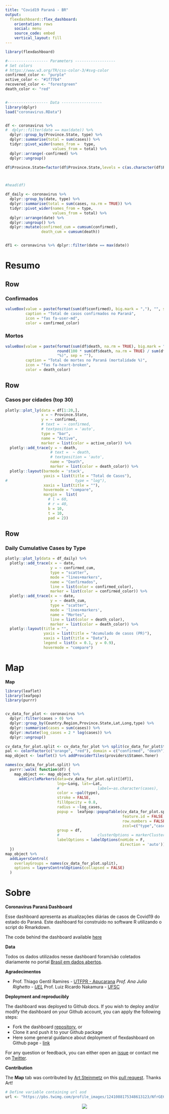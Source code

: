 ```yaml
---
title: "Covid19 Paraná - BR"
output: 
  flexdashboard::flex_dashboard:
    orientation: rows
    social: menu
    source_code: embed
    vertical_layout: fill
---
```


```r
library(flexdashboard)

#------------------ Parameters ------------------
# Set colors
# https://www.w3.org/TR/css-color-3/#svg-color
confirmed_color <- "purple"
active_color <- "#1f77b4"
recovered_color <- "forestgreen"
death_color <- "red"


#------------------ Data ------------------
library(dplyr)
load("coronavirus.RData")


df <- coronavirus %>% 
#  dplyr::filter(date == max(date)) %>%
  dplyr::group_by(Province.State, type) %>%
  dplyr::summarise(total = sum(cases)) %>%
  tidyr::pivot_wider(names_from =  type, 
                     values_from = total) %>%
  dplyr::arrange(-confirmed) %>%
  dplyr::ungroup() 

df$Province.State=factor(df$Province.State,levels = c(as.character(df$Province.State)))



#head(df)

df_daily <- coronavirus %>% 
  dplyr::group_by(date, type) %>%
  dplyr::summarise(total = sum(cases, na.rm = TRUE)) %>%
  tidyr::pivot_wider(names_from = type,
                     values_from = total) %>%
  dplyr::arrange(date) %>%
  dplyr::ungroup() %>%
  dplyr::mutate(confirmed_cum = cumsum(confirmed),
                death_cum = cumsum(death))


df1 <- coronavirus %>% dplyr::filter(date == max(date))

```


Resumo
=======================================================================
  Row
-----------------------------------------------------------------------

### Confirmados {.value-box}


```r
valueBox(value = paste(format(sum(df$confirmed), big.mark = ","), "", sep = " "), 
         caption = "Total de casos confirmados no Paraná", 
         icon = "fas fa-user-md", 
         color = confirmed_color)
```

### Mortos {.value-box}


```r

valueBox(value = paste(format(sum(df$death, na.rm = TRUE), big.mark = ","), " (",
                       round(100 * sum(df$death, na.rm = TRUE) / sum(df$confirmed), 1), 
                       "%)", sep = ""),
         caption = "Total de mortes no Paraná (mortalidade %)", 
         icon = "fas fa-heart-broken", 
         color = death_color)
```


Row
-----------------------------------------------------------------------
  
### Casos por cidades (top 30)

```r

plotly::plot_ly(data = df[1:20,], 
                x = ~ Province.State, 
                y = ~ confirmed, 
                # text =  ~ confirmed, 
                # textposition = 'auto',
                type = "bar", 
                name = "Active",
                marker = list(color = active_color)) %>%
  plotly::add_trace(y = ~ death, 
                    # text =  ~ death, 
                    # textposition = 'auto',
                    name = "Death",
                    marker = list(color = death_color)) %>%
  plotly::layout(barmode = 'stack',
                 yaxis = list(title = "Total de Casos"),
#                              type = "log"),
                 xaxis = list(title = ""),
                 hovermode = "compare",
                 margin =  list(
                   # l = 60,
                   # r = 40,
                   b = 10,
                   t = 10,
                   pad = 2))

```

Row {data-width=400}
-----------------------------------------------------------------------


### Daily Cumulative Cases by Type

```r
plotly::plot_ly(data = df_daily) %>%
  plotly::add_trace(x = ~ date,
                    y = ~ confirmed_cum,
                    type = "scatter",
                    mode = "lines+markers",
                    name = "Confirmados",
                    line = list(color = confirmed_color),
                    marker = list(color = confirmed_color)) %>%
  plotly::add_trace(x = ~ date,
                    y = ~ death_cum,
                    type = "scatter",
                    mode = 'lines+markers',
                    name = "Mortes",
                    line = list(color = death_color),
                    marker = list(color = death_color)) %>%
  plotly::layout(title = "",
                 yaxis = list(title = "Acumulado de casos (PR)"),
                 xaxis = list(title = "Data"),
                 legend = list(x = 0.1, y = 0.9),
                 hovermode = "compare")
```



Map
=======================================================================

 **Map**
 
```r

 
library(leaflet)
library(leafpop)
library(purrr)


cv_data_for_plot <- coronavirus %>% 
  dplyr::filter(cases > 0) %>% 
  dplyr::group_by(Country.Region,Province.State,Lat,Long,type) %>% 
  dplyr::summarise(cases = sum(cases)) %>% 
  dplyr::mutate(log_cases = 2 * log(cases)) %>% 
  dplyr::ungroup()

cv_data_for_plot.split <- cv_data_for_plot %>% split(cv_data_for_plot$type)
pal <- colorFactor(c("orange", "red"), domain = c("confirmed", "death"))
map_object <- leaflet() %>% addProviderTiles(providers$Stamen.Toner)

names(cv_data_for_plot.split) %>%
  purrr::walk( function(df) {
    map_object <<- map_object %>%
      addCircleMarkers(data=cv_data_for_plot.split[[df]],
                       lng=~Long, lat=~Lat,
                       #                 label=~as.character(cases),
                       color = ~pal(type),
                       stroke = FALSE,
                       fillOpacity = 0.8,
                       radius = ~log_cases,
                       popup =  leafpop::popupTable(cv_data_for_plot.split[[df]],
                                                    feature.id = FALSE,
                                                    row.numbers = FALSE,
                                                    zcol=c("type","cases","Province.State")),
                       group = df,
                       #                 clusterOptions = markerClusterOptions(removeOutsideVisibleBounds = F),
                       labelOptions = labelOptions(noHide = F,
                                                   direction = 'auto'))
  })
map_object %>%
  addLayersControl(
    overlayGroups = names(cv_data_for_plot.split),
    options = layersControlOptions(collapsed = FALSE) 
  )

```



Sobre
=======================================================================


**Coronavirus Paraná Dashboard**

Esse dashboard apresenta as atualizações diárias de casos de Covid19 do estado do Paraná. Este dashboard foi construido no software R utilizando o script do Rmarkdown. 

The code behind the dashboard available [here](https://github.com/RamiKrispin/coronavirus_dashboard)

**Data**

Todos os dados utilizados nesse dashboard foram/são coletados diariamente no portal  [Brasil em dados abertos](https://brasil.io/home). 




**Agradecimentos**

* Prof. Thiago Gentil Ramires -
[UTFPR - Apucarana](https://portal.utfpr.edu.br/)
*Prof. Ana Julia Righetto - 
[UEL](https://ufsc.br/)
*Prof. Luiz Ricardo Nakamura -
[UFSC](https://ufsc.br/)


**Deployment and reproducibly**

The dashboard was deployed to Github docs. If you wish to deploy and/or modify the dashboard on your Github account, you can apply the following steps:

* Fork the dashboard [repository](https://github.com/RamiKrispin/coronavirus_dashboard), or
* Clone it and push it to your Github package
* Here some general guidance about deployment of flexdashboard on Github page - [link](https://github.com/pbatey/flexdashboard-example)

For any question or feedback, you can either open an [issue](https://github.com/RamiKrispin/coronavirus_dashboard/issues) or contact me on [Twitter](https://twitter.com/Rami_Krispin).

**Contribution** 

The **Map** tab was contributed by [Art Steinmetz](@adababbage) on this [pull request](https://github.com/RamiKrispin/coronavirus_dashboard/pull/1). Thanks Art!


```r
# Define variable containing url asd
url <- "https://pbs.twimg.com/profile_images/1241088175348613123/NfrGE61E_400x400.jpg"
```

<center><img src="`r url`"></center>

